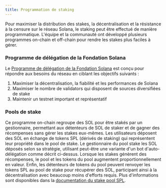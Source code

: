 ```yaml
---
title: Programmation de staking
---
```


Pour maximiser la distribution des stakes, la décentralisation et la résistance
à la censure sur le réseau Solana, le staking peut être effectué de manière
programmatique. L'équipe et la communauté ont développé plusieurs programmes
on-chain et off-chain pour rendre les stakes plus faciles à gérer.

### Programme de délégation de la Fondation Solana

Le
[Programme de délégation de la Fondation Solana](https://solana.org/delegation-program)
est conçu pour répondre aux besoins du réseau en ciblant les objectifs suivants
:

1. Maximiser la décentralisation, la fiabilité et les performances de Solana
2. Maximiser le nombre de validators qui disposent de sources diversifiées de
   stake
3. Maintenir un testnet important et représentatif

### Pools de stake

Ce programme on-chain regroupe des SOL pour être stakés par un gestionnaire,
permettant aux détenteurs de SOL de staker et de gagner des récompenses sans
gérer les stakes eux-mêmes. Les utilisateurs déposent des SOL en échange de
tokens SPL (dérivés de staking) qui représentent leur propriété dans le pool de
stake. Le gestionnaire du pool stake les SOL déposés selon sa stratégie,
utilisant peut-être une variante d'un bot d'auto-délégation comme décrit
ci-dessus. Lorsque les stakes génèrent des récompenses, le pool et les tokens du
pool augmentent proportionnellement en valeur. Enfin, les détenteurs de tokens
du pool peuvent renvoyer les tokens SPL au pool de stake pour récupérer des SOL,
participant ainsi à la décentralisation avec beaucoup moins d'efforts requis.
Plus d'informations sont disponibles dans la
[documentation du stake pool SPL](https://spl.solana.com/stake-pool).
